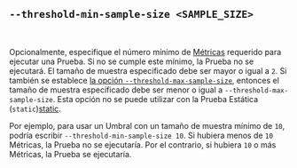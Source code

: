 ## `--threshold-min-sample-size <SAMPLE_SIZE>`

<br />

Opcionalmente, especifique el número mínimo de [Métricas][metric] requerido para ejecutar una Prueba. Si no se cumple este mínimo, la Prueba no se ejecutará. El tamaño de muestra especificado debe ser mayor o igual a `2`. Si también se establece [la opción `--threshold-max-sample-size`][threshold max sample size option], entonces el tamaño de muestra especificado debe ser menor o igual a `--threshold-max-sample-size`. Esta opción no se puede utilizar con la Prueba Estática (`static`)[static].

Por ejemplo, para usar un Umbral con un tamaño de muestra mínimo de `10`, podría escribir `--threshold-min-sample-size 10`. Si hubiera menos de `10` Métricas, la Prueba no se ejecutaría. Por el contrario, si hubiera `10` o más Métricas, la Prueba se ejecutaría.

[metric]: /es/docs/explanation/benchmarking/#metric

[threshold max sample size option]: #--threshold-max-sample-size-sample-size
[static]: #static